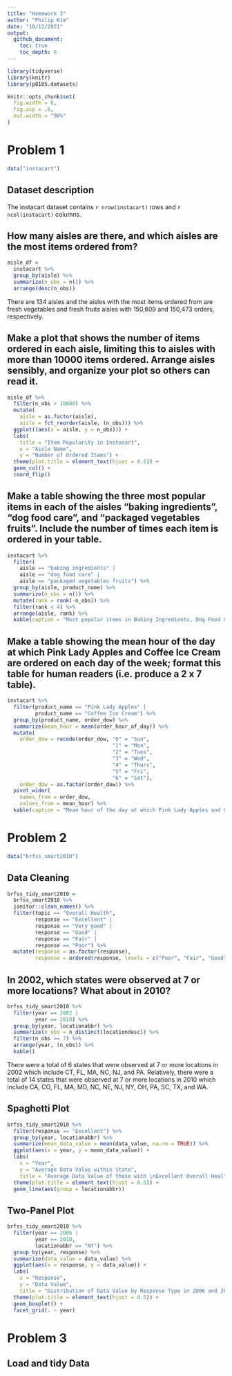 ```yaml
---
title: "Homework 3"
author: "Philip Kim"
date: "10/12/2021"
output: 
  github_document:
    toc: true
    toc_depth: 6
---
```


```r
library(tidyverse)
library(knitr)
library(p8105.datasets)

knitr::opts_chunk$set(
  fig.width = 6,
  fig.asp = .6,
  out.width = "90%"
)
```

# Problem 1

```r
data("instacart")
```

## Dataset description

The instacart dataset contains `r nrow(instacart)` rows and `r ncol(instacart)` columns. 

## How many aisles are there, and which aisles are the most items ordered from?

```r
aisle_df = 
  instacart %>% 
  group_by(aisle) %>% 
  summarize(n_obs = n()) %>% 
  arrange(desc(n_obs))
```

There are 134 aisles and the aisles with the most items ordered from are fresh vegetables and fresh fruits aisles with 150,609 and 150,473 orders, respectively.

## Make a plot that shows the number of items ordered in each aisle, limiting this to aisles with more than 10000 items ordered. Arrange aisles sensibly, and organize your plot so others can read it.

```r
aisle_df %>% 
  filter(n_obs > 10000) %>% 
  mutate(
    aisle = as.factor(aisle),
    aisle = fct_reorder(aisle, (n_obs))) %>% 
  ggplot((aes(x = aisle, y = n_obs))) + 
  labs(
    title = "Item Popularity in Instacart",
    x = "Aisle Name",
    y = "Number of Ordered Items") + 
  theme(plot.title = element_text(hjust = 0.5)) +
  geom_col() +
  coord_flip()
```


## Make a table showing the three most popular items in each of the aisles “baking ingredients”, “dog food care”, and “packaged vegetables fruits”. Include the number of times each item is ordered in your table.

```r
instacart %>% 
  filter(
    aisle == "baking ingredients" | 
    aisle == "dog food care" | 
    aisle == "packaged vegetables fruits") %>% 
  group_by(aisle, product_name) %>% 
  summarize(n_obs = n()) %>% 
  mutate(rank = rank(-n_obs)) %>% 
  filter(rank < 4) %>% 
  arrange(aisle, rank) %>% 
  kable(caption = "Most popular items in Baking Ingredients, Dog Food Care, and Packaged Vegetables Fruits")
```


## Make a table showing the mean hour of the day at which Pink Lady Apples and Coffee Ice Cream are ordered on each day of the week; format this table for human readers (i.e. produce a 2 x 7 table).

```r
instacart %>% 
  filter(product_name == "Pink Lady Apples" |
         product_name == "Coffee Ice Cream") %>% 
  group_by(product_name, order_dow) %>% 
  summarize(mean_hour = mean(order_hour_of_day)) %>% 
  mutate(
    order_dow = recode(order_dow, "0" = "Sun",
                                  "1" = "Mon",
                                  "2" = "Tues",
                                  "3" = "Wed",
                                  "4" = "Thurs",
                                  "5" = "Fri",
                                  "6" = "Sat"),
    order_dow = as.factor(order_dow)) %>% 
  pivot_wider(
    names_from = order_dow,
    values_from = mean_hour) %>% 
  kable(caption = "Mean hour of the day at which Pink Lady Apples and Coffee Ice Cream are ordered on each day of the week")
```


# Problem 2

```r
data("brfss_smart2010")
```

## Data Cleaning

```r
brfss_tidy_smart2010 =
  brfss_smart2010 %>% 
  janitor::clean_names() %>% 
  filter(topic == "Overall Health",
         response == "Excellent" |
         response == "Very good" |
         response == "Good" |
         response == "Fair" |   
         response == "Poor") %>% 
  mutate(response = as.factor(response),
         response = ordered(response, levels = c("Poor", "Fair", "Good", "Very good", "Excellent")))
```

## In 2002, which states were observed at 7 or more locations? What about in 2010?

```r
brfss_tidy_smart2010 %>% 
  filter(year == 2002 |
         year == 2010) %>%
  group_by(year, locationabbr) %>% 
  summarize(n_obs = n_distinct(locationdesc)) %>% 
  filter(n_obs >= 7) %>% 
  arrange(year, (n_obs)) %>% 
  kable()
```

There were a total of 6 states that were observed at 7 or more locations in 2002 which include CT, FL, MA, NC, NJ, and PA. Relatively, there were a total of 14 states that were observed at 7 or more locations in 2010 which include CA, CO, FL, MA, MD, NC, NE, NJ, NY, OH, PA, SC, TX, and WA.

## Spaghetti Plot

```r
brfss_tidy_smart2010 %>% 
  filter(response == "Excellent") %>% 
  group_by(year, locationabbr) %>% 
  summarize(mean_data_value = mean(data_value, na.rm = TRUE)) %>%
  ggplot(aes(x = year, y = mean_data_value)) +
  labs(
    x = "Year",
    y = "Average Data Value within State",
    title = "Average Data Value of those with \nExcellent Overall Health over Time by State") +
  theme(plot.title = element_text(hjust = 0.5)) +
  geom_line(aes(group = locationabbr))
```

## Two-Panel Plot

```r
brfss_tidy_smart2010 %>% 
  filter(year == 2006 |
         year == 2010,
         locationabbr == "NY") %>% 
  group_by(year, response) %>% 
  summarize(data_value = data_value) %>% 
  ggplot(aes(x = response, y = data_value)) +
  labs(
    x = "Response",
    y = "Data Value",
    title = "Distribution of Data Value by Response Type in 2006 and 2010") +
  theme(plot.title = element_text(hjust = 0.5)) +
  geom_boxplot() +
  facet_grid(. ~ year)
```


# Problem 3

## Load and tidy Data

```r

```


